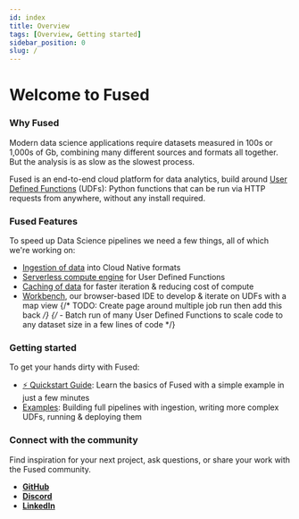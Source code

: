 ```yaml
---
id: index
title: Overview
tags: [Overview, Getting started]
sidebar_position: 0
slug: /
---
```


# Welcome to Fused

### **Why Fused**

Modern data science applications require datasets measured in 100s or 1,000s of Gb, combining many different sources and formats all together. But the analysis is as slow as the slowest process.

Fused is an end-to-end cloud platform for data analytics, build around [User Defined Functions](/core-concepts/why/) (UDFs): Python functions that can be run via HTTP requests from anywhere, without any install required.

### **Fused Features**

To speed up Data Science pipelines we need a few things, all of which we're working on:
- [Ingestion of data](/core-concepts/content-management/Ingest/) into Cloud Native formats
- [Serverless compute engine](/core-concepts/write/) for User Defined Functions
- [Caching of data](/core-concepts/content-management/cache/) for faster iteration & reducing cost of compute
- [Workbench](/workbench/), our browser-based IDE to develop & iterate on UDFs with a map view
{/* TODO: Create page around multiple job run then add this back */}
{/* - Batch run of many User Defined Functions to scale code to any dataset size in a few lines of code */}

### Getting started

To get your hands dirty with Fused:

- [⚡ Quickstart Guide](/quickstart/): Learn the basics of Fused with a simple example in just a few minutes
- [Examples](/user-guide/examples/): Building full pipelines with ingestion, writing more complex UDFs, running & deploying them

### Connect with the community

Find inspiration for your next project, ask questions, or share your work with the Fused community.

- [__GitHub__](https://github.com/fusedio/udfs/tree/main)
- [__Discord__](https://bit.ly/fusedslack)
- [__LinkedIn__](https://www.linkedin.com/company/fusedio/)
